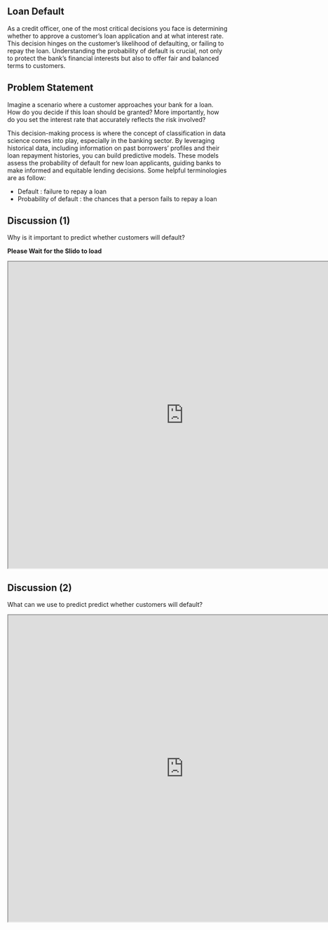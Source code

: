 
## Loan Default {.unnumbered}

As a credit officer, one of the most critical decisions you face is determining whether to approve a customer's loan application and at what interest rate. This decision hinges on the customer's likelihood of defaulting, or failing to repay the loan. Understanding the probability of default is crucial, not only to protect the bank's financial interests but also to offer fair and balanced terms to customers.

## Problem Statement {.unnumbered}

Imagine a scenario where a customer approaches your bank for a loan. How do you decide if this loan should be granted? More importantly, how do you set the interest rate that accurately reflects the risk involved?

This decision-making process is where the concept of classification in data science comes into play, especially in the banking sector. By leveraging historical data, including information on past borrowers' profiles and their loan repayment histories, you can build predictive models. These models assess the probability of default for new loan applicants, guiding banks to make informed and equitable lending decisions. Some helpful terminologies are as follow:

- Default : failure to repay a loan
- Probability of default : the chances that a person fails to repay a loan

## Discussion (1) {.unnumbered}

Why is it important to predict whether customers will default? 

**Please Wait for the Slido to load**

```{=html}
<iframe src="https://app.sli.do/event/s2T3QonWGYrspayVrstKAm" width="800" height="700"></iframe>
```

## Discussion (2) {.unnumbered}

What can we use to predict predict whether customers will default?

```{=html}
<iframe src="https://app.sli.do/event/s2T3QonWGYrspayVrstKAm" width="800" height="700"></iframe>
```


$\,$
